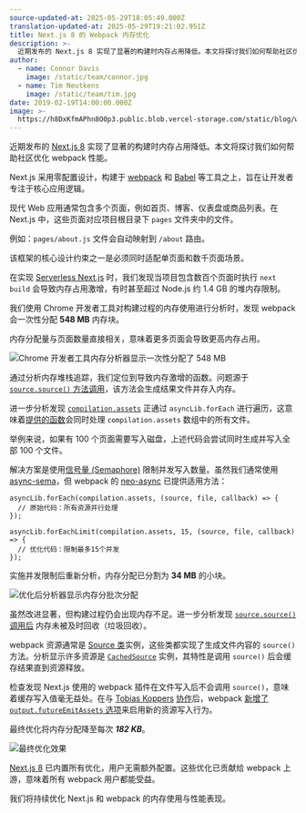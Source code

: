 ```yaml
---
source-updated-at: 2025-05-29T18:05:49.000Z
translation-updated-at: 2025-05-29T19:21:02.951Z
title: Next.js 8 的 Webpack 内存优化
description: >-
  近期发布的 Next.js 8 实现了显著的构建时内存占用降低。本文将探讨我们如何帮助社区优化 webpack 性能。
author:
  - name: Connor Davis
    image: /static/team/connor.jpg
  - name: Tim Neutkens
    image: /static/team/tim.jpg
date: 2019-02-19T14:00:00.000Z
image: >-
  https://h8DxKfmAPhn8O0p3.public.blob.vercel-storage.com/static/blog/webpack-memory/twitter-card.png
---
```


近期发布的 [Next.js 8](/blog/next-8) 实现了显著的构建时内存占用降低。本文将探讨我们如何帮助社区优化 webpack 性能。

Next.js 采用零配置设计，构建于 [webpack](https://webpack.js.org/) 和 [Babel](https://babeljs.io) 等工具之上，旨在让开发者专注于核心应用逻辑。

现代 Web 应用通常包含多个页面，例如首页、博客、仪表盘或商品列表。在 Next.js 中，这些页面对应项目根目录下 `pages` 文件夹中的文件。

例如：`pages/about.js` 文件会自动映射到 `/about` 路由。

该框架的核心设计约束之一是必须同时适配单页面和数千页面场景。

在实现 [Serverless Next.js](/blog/next-8#serverless-nextjs) 时，我们发现当项目包含数百个页面时执行 `next build` 会导致内存占用激增，有时甚至超过 Node.js 约 1.4 GB 的堆内存限制。

我们使用 Chrome 开发者工具对构建过程的内存使用进行分析时，发现 webpack 会一次性分配 **548 MB** 内存块。

内存分配量与页面数量直接相关，意味着更多页面会导致更高内存占用。

![Chrome 开发者工具内存分析器显示一次性分配了 548 MB](https://h8DxKfmAPhn8O0p3.public.blob.vercel-storage.com/static/blog/webpack-memory/allocation-before.png)

通过分析内存堆栈追踪，我们定位到导致内存激增的函数。问题源于 [`source.source()` 方法调用](https://github.com/webpack/webpack/blob/v4.28.4/lib/Compiler.js#L334)，该方法会生成结果文件并存入内存。

进一步分析发现 [`compilation.assets`](https://github.com/webpack/webpack/blob/v4.28.4/lib/Compiler.js#L316) 正通过 `asyncLib.forEach` 进行遍历，这意味着[提供的函数](https://github.com/webpack/webpack/blob/v4.28.4/lib/Compiler.js#L317)会同时处理 `compilation.assets` 数组中的所有文件。

举例来说，如果有 100 个页面需要写入磁盘，上述代码会尝试同时生成并写入全部 100 个文件。

解决方案是使用[信号量 (Semaphore)](https://en.wikipedia.org/wiki/Semaphore_\(programming\)) 限制并发写入数量。虽然我们通常使用 [async-sema](https://github.com/vercel/async-sema)，但 webpack 的 [neo-async](https://github.com/webpack/webpack/blob/v4.28.4/lib/Compiler.js#L8) 已提供适用方法：

```
asyncLib.forEach(compilation.assets, (source, file, callback) => {
  // 原始代码：所有资源并行处理
});
```

```
asyncLib.forEachLimit(compilation.assets, 15, (source, file, callback) => {
  // 优化代码：限制最多15个并发
});
```

实施并发限制后重新分析，内存分配已分割为 **34 MB** 的小块。

![优化后分析器显示内存分批次分配](https://h8DxKfmAPhn8O0p3.public.blob.vercel-storage.com/static/blog/webpack-memory/after-limiting.png)

虽然改进显著，但构建过程仍会出现内存不足。进一步分析发现 [`source.source()` 调用后](https://github.com/webpack/webpack/blob/v4.28.4/lib/Compiler.js#L334) 内存未被及时回收（垃圾回收）。

webpack 资源通常是 [Source 类](https://github.com/webpack/webpack-sources)实例，这些类都实现了生成文件内容的 `source()` 方法。分析显示许多资源是 [`CachedSource`](https://github.com/webpack/webpack-sources#cachedsource) 实例，其特性是调用 `source()` 后会缓存结果直到资源释放。

检查发现 Next.js 使用的 webpack 插件在文件写入后不会调用 `source()`，意味着缓存写入值毫无益处。在与 [Tobias Koppers](https://twitter.com/wSokra) [协作](https://github.com/webpack/webpack/pull/8609)后，webpack [新增了 `output.futureEmitAssets` 选项](https://github.com/webpack/webpack/pull/8642)来启用新的资源写入行为。

最终优化将内存分配降至每次 **_182 KB_**。

![最终优化效果](https://h8DxKfmAPhn8O0p3.public.blob.vercel-storage.com/static/blog/webpack-memory/allocation-after.png)

[Next.js 8](/blog/next-8) 已内置所有优化，用户无需额外配置。这些优化已贡献给 webpack 上游，意味着所有 webpack 用户都能受益。

我们将持续优化 Next.js 和 webpack 的内存使用与性能表现。